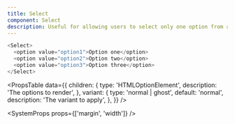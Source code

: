 ```yaml
---
title: Select
component: Select
description: Useful for allowing users to select only one option from a set.
---
```


```js live
<Select>
  <option value="option1">Option one</option>
  <option value="option2">Option two</option>
  <option value="option3">Option three</option>
</Select>
```

<PropsTable
  data={{
    children: {
      type: 'HTMLOptionElement',
      description: 'The options to render',
    },
    variant: {
      type: 'normal | ghost',
      default: 'normal',
      description: 'The variant to apply',
    },
  }}
/>

<SystemProps props={['margin', 'width']} />
